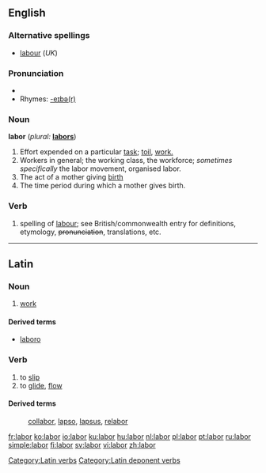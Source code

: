 {{see|Labor}}
==English==

===Alternative spellings===
* [[labour]] (''UK'')

===Pronunciation===
*{{audio|en-us-labor.ogg|Audio (US)}}
*Rhymes: [[Rhymes:English:-eɪbə(r)|-eɪbə(r)]]

===Noun===
'''labor'''  (''plural:'' '''[[labors]]''')

# Effort expended on a particular [[task]]; [[toil]], [[work.]]
# Workers in general; the working class, the workforce; ''sometimes specifically'' the labor movement, organised labor.
# The act of a mother giving [[birth]]
# The time period during which a mother gives birth.

===Verb===
{{en-verb}}

# {{US}} spelling of [[labour]]; see British/commonwealth entry for definitions, etymology, <s>pronunciation</s>, translations, etc.

----

==Latin==

===Noun===
{{la-noun|labor|laboris|labōris|m|third}}

# [[work]]

{{la-decl-3rd|M|labor|labōr}}

====Derived terms====
* [[laboro]]

===Verb===
{{latinverbdepon|lābor|lābī|lāpsus sum}}

# to [[slip]]
# to [[glide]], [[flow]]

{{la-inflec-3rd-depon|lāb|lāps|11=lab|22=laps}}

====Derived terms====
: [[collabor]], [[lapso]], [[lapsus]], [[relabor]]

[[Category:Latin verbs]]
[[Category:Latin deponent verbs]]

[[fr:labor]]
[[ko:labor]]
[[io:labor]]
[[ku:labor]]
[[hu:labor]]
[[nl:labor]]
[[pl:labor]]
[[pt:labor]]
[[ru:labor]]
[[simple:labor]]
[[fi:labor]]
[[sv:labor]]
[[vi:labor]]
[[zh:labor]]